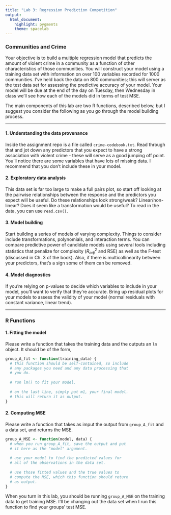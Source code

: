 ```yaml
---
title: "Lab 3: Regression Prediction Competition"
output: 
  html_document: 
    highlight: pygments
    theme: spacelab
---
```


### Communities and Crime

Your objective is to build a multiple regression model that predicts the amount
of violent crime in a community as a function of other characteristics of 
those communities. You will construct your model using a training data set with
information on over 100 variables recorded for 1000 communities. I've held back
the data on 800 communities; this will server as the test data set for assessing
the predictive accuracy of your model. Your model will be due at the end of the 
day on Tuesday, then Wednesday in class we'll see how each of the models did in
terms of test MSE.

The main components of this lab are two R functions, described below, but I suggest you 
consider the following as you go through the model building process.

* * *

#### 1. Understanding the data provenance

Inside the assignment repo is a file called `crime-codebook.txt`. Read through
that and jot down any predictors that you expect to have a strong association with
violent crime - these will serve as a good jumping off point. You'll notice there
are some variables that have lots of missing data. I recommend that you don't
include these in your model.


#### 2. Exploratory data analysis

This data set is far too large to make a full pairs plot, so start off looking at
the pairwise relationships between the response and the predictors you expect will
be useful. Do these relationships look strong/weak? Linear/non-linear? Does it
seem like a transformation would be useful? To read in the data, you can use
`read.csv()`.


#### 3. Model building

Start building a series of models of varying complexity. Things to consider include
transformations, polynomials, and interaction terms. You can compare predictive
power of candidate models using several tools including statistics that penalize
for complexity ($R^2_{adj}$ and RSE) as well as the F-test (discussed in Ch. 3 of
the book). Also, if there is multicollinearity between your predictors, that's
a sign some of them can be removed.


#### 4. Model diagnostics

If you're relying on p-values to decide which variables to include in your model,
you'll want to verify that they're accurate. Bring up residual plots for your
models to assess the validity of your model (normal residuals with
constant variance, linear trend).


* * *

### R Functions

#### 1. Fitting the model

Please write a function that takes the training data and the outputs an `lm` object.
It should be of the form,

```r
group_A_fit <- function(training_data) {
  # this function should be self-contained, so include 
  # any packages you need and any data processing that 
  # you do.
  
  # run lm() to fit your model.
  
  # on the last line, simply put m1, your final model.
  # this will return it as output.
}
```

#### 2. Computing MSE

Please write a function that takes as imput the output from `group_A_fit` and 
a data set, and returns the MSE.

```r
group_A_MSE <- function(model, data) {
  # when you run group_A_fit, save the output and put 
  # it here as the "model" argument.
  
  # use your model to find the predicted values for 
  # all of the observations in the data set.
  
  # use those fitted values and the true values to
  # compute the MSE, which this function should return
  # as output.
}
```

When you turn in this lab, you should be running `group_A_MSE` on the training
data to get training MSE. I'll be changing out the data set when I run this 
function to find your groups' test MSE.

